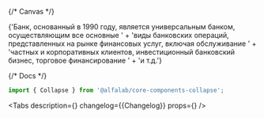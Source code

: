 

<Meta title='Components/Collapse' component={Collapse} id='Collapse' />

{/* Canvas */}

<Story name='Collapse'>
    <Collapse collapsedLabel={'Подробнее'} expandedLabel={'Скрыть'} isExpanded={true}>
        {'Банк, основанный в 1990 году, является универсальным банком, осуществляющим все основные ' +
            'виды банковских операций, представленных на рынке финансовых услуг, включая обслуживание ' +
            'частных и корпоративных клиентов, инвестиционный банковский бизнес, торговое финансирование ' +
            'и т.д.'}
    </Collapse>
</Story>

{/* Docs */}

<ComponentHeader
    name='Collapse'
    version={packageJson.version}
    package='@alfalab/core-components-collapse'
/>

```jsx
import { Collapse } from '@alfalab/core-components-collapse';
```

<Tabs
    description={<Description />}
    changelog={<Markdown>{Changelog}</Markdown>}
    props={<ArgsTable of={CollapseTS} />}
/>
